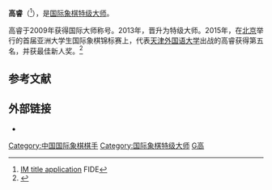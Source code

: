 {{Infobox chess player
|image = Gao Rui.jpg
|name = 高睿
|birthname =
|country = {{PRC}}
|birth_date = {{Birth date and age|1992|05|20}}
|birth_place = {{CHN}}[[山東省|山東省]][[青岛市|青岛市]]
|death_date = 
|death_place = 
|title = [[国际象棋特级大师|特级大师]]（2013年）
|worldchampion = 
|rating = 
|peakrating = 2555（2016年1月）
|FideID = 8602387
}}
'''高睿'''（{{bd|1992年|5月20日}}<ref>[http://ratings.fide.com/crt/main219141.jpg IM title application] {{Wayback|url=http://ratings.fide.com/crt/main219141.jpg |date=20161011191059 }} FIDE</ref>），是[[国际象棋特级大师|国际象棋特级大师]]。

高睿于2009年获得国际大师称号。2013年，晋升为特级大师。2015年，在[[北京|北京]]举行的首届亚洲大学生国际象棋锦标赛上，代表[[天津外国语大学|天津外国语大学]]出战的高睿获得第五名，并获最佳新人奖。<ref>{{cite web|url=http://sports.sina.com.cn/go/2015-10-24/doc-ifxizwsf8807559.shtml|title=亚洲大学生国象赛闭幕 梅格兰托倪诗群分获男女冠军|date=2015-10-24|publisher=新浪}}</ref>

== 参考文献  ==
{{reflist}}

== 外部链接 ==
*{{chessgames player|id=98957|name=高睿}}

{{chess-bio-stub}}
{{中国国际象棋特级大师}}

[[Category:中国国际象棋棋手|Category:中国国际象棋棋手]]
[[Category:国际象棋特级大师|Category:国际象棋特级大师]]
[[Category:青岛棋手|G高]]
